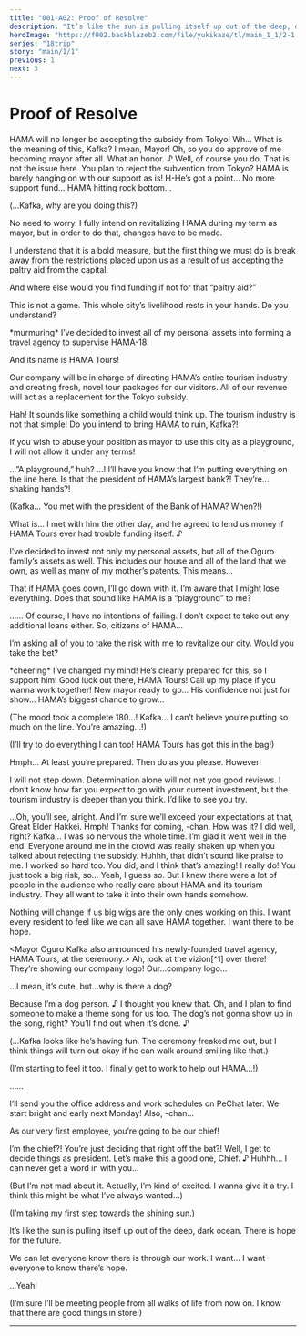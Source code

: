 ```yaml
---
title: "001-A02: Proof of Resolve"
description: "It’s like the sun is pulling itself up out of the deep, dark ocean. There is hope for the future."
heroImage: "https://f002.backblazeb2.com/file/yukikaze/tl/main_1_1/2-1.jpg"
series: "18trip"
story: "main/1/1"
previous: 1
next: 3
---
```



# Proof of Resolve

<Divider loc="Ceremony Grounds" />

<StoryImg src="https://f002.backblazeb2.com/file/yukikaze/tl/main_1_1/2-1.jpg" alt="1" />

<Bubble character="Kafka">
HAMA will no longer be accepting the subsidy from Tokyo!
</Bubble>

<Bubble character="Hakkei">
Wh… What is the meaning of this, Kafka? I mean, Mayor!
</Bubble>

<Bubble character="Kafka">
Oh, so you do approve of me becoming mayor after all. What an honor.&nbsp;♪ Well, of course you do.
</Bubble>

<Bubble character="Hakkei">
That is not the issue here. You plan to reject the subvention from Tokyo? HAMA is barely hanging on with our support as is!
</Bubble>

<Bubble character="Hama Citizen A">
H-He’s got a point…
</Bubble>

<Bubble character="Hama Citizen D">
No more support fund… HAMA hitting rock bottom…
</Bubble>

<Bubble mc>
<p class="t">(...Kafka, why are you doing this?)</p>
</Bubble>

<Bubble character="Kafka">
No need to worry. I fully intend on revitalizing HAMA during my term as mayor, but in order to do that, changes have to be made.

I understand that it is a bold measure, but the first thing we must do is break away from the restrictions placed upon us as a result of us accepting the paltry aid from the capital.
</Bubble>

<Bubble character="Hakkei">
And where else would you find funding if not for that “paltry aid?”

This is not a game. This whole city’s livelihood rests in your hands. Do you understand?
</Bubble>

<Narration>
&ast;murmuring&ast;
</Narration>

<Bubble character="Kafka">
I’ve decided to invest all of my personal assets into forming a travel agency to supervise HAMA-18.

And its name is HAMA Tours!

Our company will be in charge of directing HAMA’s entire tourism industry and creating fresh, novel tour packages for our visitors. All of our revenue will act as a replacement for the Tokyo subsidy.
</Bubble>

<Bubble character="Hakkei">
Hah! It sounds like something a child would think up. The tourism industry is not that simple! Do you intend to bring HAMA to ruin, Kafka?!

If you wish to abuse your position as mayor to use this city as a playground, I will not allow it under any terms!
</Bubble>

<Bubble character="Kafka">
…”A playground,” huh?
</Bubble>

<Bubble character="Hakkei">
…!
</Bubble>

<Bubble character="Kafka">
I’ll have you know that I’m putting everything on the line here.
</Bubble>

<StoryImg src="https://f002.backblazeb2.com/file/yukikaze/assets/obj/010.webp" alt="010" type="obj" />

<Bubble character="Hama Citizen A">
Is that the president of HAMA’s largest bank?! They’re…shaking hands?!
</Bubble>

<Bubble mc>
<p class="t">(Kafka… You met with the president of the Bank of HAMA? When?!)</p>
</Bubble>

<Bubble character="Hakkei">
What is…
</Bubble>

<Bubble character="Kafka">
I met with him the other day, and he agreed to lend us money if HAMA Tours ever had trouble funding itself.&nbsp;♪

I’ve decided to invest not only my personal assets, but all of the Oguro family’s assets as well. This includes our house and all of the land that we own, as well as many of my mother’s patents. This means…

That if HAMA goes down, I’ll go down with it. I’m aware that I might lose everything. Does that sound like HAMA is a “playground” to me?
</Bubble>

<Bubble character="Hakkei">
……
</Bubble>

<Bubble character="Kafka">
Of course, I have no intentions of failing. I don’t expect to take out any additional loans either. So, citizens of HAMA…

I’m asking all of you to take the risk with me to revitalize our city. Would you take the bet?
</Bubble>

<Narration>
&ast;cheering&ast;
</Narration>

<Bubble character="Hama Citizen B">
I’ve changed my mind! He’s clearly prepared for this, so I support him!
</Bubble>

<Bubble character="Hama Citizen C">
Good luck out there, HAMA Tours! Call up my place if you wanna work together!
</Bubble>

<Bubble character="Hama Citizen D">
New mayor ready to go… His confidence not just for show… HAMA’s biggest chance to grow…
</Bubble>

<Bubble mc>
<p class="t">(The mood took a complete 180…! Kafka… I can’t believe you’re putting so much on the line. You’re amazing…!)</p>

<p class="t">(I’ll try to do everything I can too! HAMA Tours has got this in the bag!)</p>
</Bubble>

<Bubble character="Hakkei">
Hmph… At least you’re prepared. Then do as you please. However!

I will not step down. Determination alone will not net you good reviews. I don’t know how far you expect to go with your current investment, but the tourism industry is deeper than you think. I’d like to see you try.
</Bubble>

<Bubble character="Kafka">
…Oh, you’ll see, alright. And I’m sure we’ll exceed your expectations at that, Great Elder Hakkei.
</Bubble>

<Bubble character="Hakkei">
Hmph!
</Bubble>

<Divider loc="HAMA Streets" />

<StoryImg src="https://f002.backblazeb2.com/file/yukikaze/tl/main_1_1/2-2.jpg" alt="2" />

<Bubble character="Kafka">
Thanks for coming, <Name first/>-chan. How was it? I did well, right?
</Bubble>

<Bubble mc>
Kafka… I was so nervous the whole time. I’m glad it went well in the end. Everyone around me in the crowd was really shaken up when you talked about rejecting the subsidy.
</Bubble>

<Bubble character="Kafka">
Huhhh, that didn’t sound like praise to me. I worked so hard too.
</Bubble>

<Bubble mc>
You did, and I think that’s amazing! I really do! You just took a big risk, so…
</Bubble>

<Bubble character="Kafka">
Yeah, I guess so. But I knew there were a lot of people in the audience who really care about HAMA and its tourism industry. They all want to take it into their own hands somehow.

Nothing will change if us big wigs are the only ones working on this. I want every resident to feel like we can all save HAMA together. I want there to be hope.
</Bubble>

<Bubble character="News Reporter">
&lt;&NoBreak;Mayor Oguro Kafka also announced his newly-founded travel agency, HAMA Tours, at the ceremony.&NoBreak;&gt;
</Bubble>

<Bubble character="Kafka">
Ah, look at the vizion[^1] over there! They’re showing our company logo!
</Bubble>

<StoryImg src="https://f002.backblazeb2.com/file/yukikaze/assets/obj/011.webp" alt="Vizion" type="obj" />

<Bubble mc>
Our…company logo…

…I mean, it’s cute, but…why is there a dog?
</Bubble>

<Bubble character="Kafka">
Because I’m a dog person.&nbsp;♪ I thought you knew that. Oh, and I plan to find someone to make a theme song for us too.
</Bubble>

<Bubble mc>
The dog’s not gonna show up in the song, right?
</Bubble>

<Bubble character="Kafka">
You’ll find out when it’s done.&nbsp;♪
</Bubble>

<Bubble mc>
<p class="t">(...Kafka looks like he’s having fun. The ceremony freaked me out, but I think things will turn out okay if he can walk around smiling like that.)</p>

<p class="t">(I’m starting to feel it too. I finally get to work to help out HAMA…!)</p>
</Bubble>

<Bubble character="Kafka">
……

I’ll send you the office address and work schedules on PeChat later. We start bright and early next Monday! Also, <Name first />-chan…

As our very first employee, you’re going to be our chief!
</Bubble>

<Bubble mc>
I’m the chief?! You’re just deciding that right off the bat?!
</Bubble>

<Bubble character="Kafka">
Well, I get to decide things as president. Let’s make this a good one, Chief.&nbsp;♪
</Bubble>

<Bubble mc>
Huhhh… I can never get a word in with you…

<p class="t">(But I’m not mad about it. Actually, I’m kind of excited. I wanna give it a try. I think this might be what I’ve always wanted…)</p>

<p class="t">(I’m taking my first step towards the shining sun.)</p>
</Bubble>

<Bubble character="Kafka">
It’s like the sun is pulling itself up out of the deep, dark ocean. There is hope for the future.

We can let everyone know there is through our work. I want… I want everyone to know there’s hope.
</Bubble>

<Bubble mc>
…Yeah!

<p class="t">(I’m sure I’ll be meeting people from all walks of life from now on. I know that there are good things in store!)</p>
</Bubble>

---

[^1]: From ビジョン. Seems to be an 18TRIP-invented word for the hologram/screen/billboards that's seen in a lot of the game's environments.
